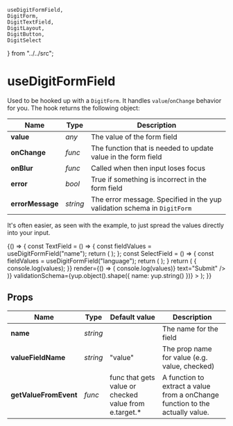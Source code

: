     useDigitFormField,
    DigitForm,
    DigitTextField,
    DigitLayout,
    DigitButton,
    DigitSelect
} from "../../src";

<Meta title="Forms/useDigitFormField"/>

# useDigitFormField

Used to be hooked up with a `DigitForm`. It handles `value`/`onChange` behavior for you. The hook returns the following object:

| **Name**         	| **Type** 	| **Description**                                                          	|
|------------------	|----------	|--------------------------------------------------------------------------	|
| **value**        	| *any*    	| The value of the form field                                              	|
| **onChange**     	| *func*   	| The function that is needed to update value in the form field            	|
| **onBlur**       	| *func*   	| Called when then input loses focus                                       	|
| **error**        	| *bool*   	| True if something is incorrect in the form field                         	|
| **errorMessage** 	| *string* 	| The error message. Specified in the yup validation schema in `DigitForm` 	|

It's often easier, as seen with the example, to just spread the values directly into your input.

<Preview>
    <Story name="example">
        {() => {
            const TextField = () => {
                const fieldValues = useDigitFormField("name");
                return (
                    <DigitTextField {...fieldValues} upperLabel="Your name" filled/>
                );
            };
            const SelectField = () => {
                const fieldValues = useDigitFormField("language");
                return (
                    <DigitSelect {...fieldValues} filled valueToTextMap={{sv: "Swedish", en: "English"}} upperLabel="Language"/>
                );
            }
            return (
                <DigitForm initialValues={{name: "Theodor", language: "sv"}} 
                           onSubmit={(values) => {
                               console.log(values);
                           }}
                           render={() => (
                               <DigitLayout.Column size={{width: "320px"}}>
                                    <TextField />
                                    <SelectField />
                                    <DigitButton raised submit onSubmit={(values) => console.log(values)} text="Submit" />
                               </DigitLayout.Column>
                           )}
                           validationSchema={yup.object().shape({
                               name: yup.string()
                           })}
                           >
                </DigitForm>
            );
        }}
    </Story>
</Preview>

## Props

| **Name**              	| **Type** 	| **Default value**                                     	| **Description**                                                               	|
|-----------------------	|----------	|-------------------------------------------------------	|-------------------------------------------------------------------------------	|
| **name**              	| *string* 	|                                                       	| The name for the field                                                        	|
| **valueFieldName**    	| *string* 	| "value"                                               	| The prop name for value (e.g. value, checked)                                 	|
| **getValueFromEvent** 	| *func*   	| func that gets value or checked value from e.target.* 	| A function to extract a value from a onChange function to the actually value. 	|